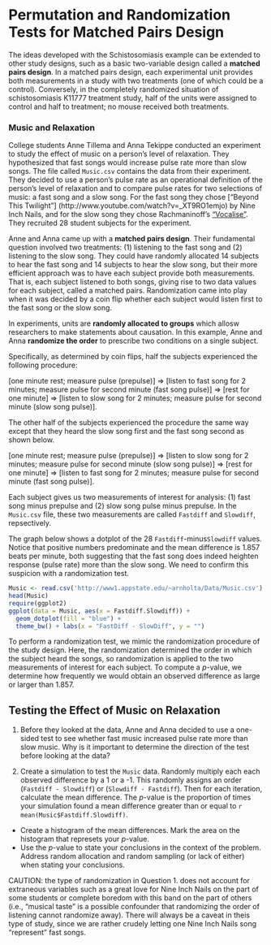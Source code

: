 

Permutation and Randomization Tests for Matched Pairs Design
============================================================


The ideas developed with the Schistosomiasis example can be extended to other study designs, such as a basic two-variable design called a **matched pairs design**.  In a matched pairs design, each experimental unit provides both measurements in a study with two treatments (one of which could be a control).  Conversely, in the completely randomized situation of schistosomiasis K11777 treatment study, half of the units were assigned to control and half to treatment; no mouse received both treatments.

### Music and Relaxation

College students Anne Tillema and Anna Tekippe conducted an experiment to study the effect of music on a person's level of relaxation.  They hypothesized that fast songs would increase pulse rate more than slow songs.  The file called `Music.csv` contains the data from their experiment.  They decided to use a person's pulse rate as an operational definition of the person's level of relaxation and to compare pulse rates for two selections of music: a fast song and a slow song.  For the fast song they chose ["Beyond This Twilight"] (http://www.youtube.com/watch?v=_XT9RO1emjo) by Nine Inch Nails, and for the slow song they chose Rachmaninoff's ["Vocalise"](http://www.youtube.com/watch?v=h7UZhorAki4).  They recruited 28 student subjects for the experiment.

Anne and Anna came up with a **matched pairs design**.  Their fundamental question involved two treatments: (1) listening to the fast song and (2) listening to the slow song.  They could have randomly allocated 14 subjects to hear the fast song and 14 subjects to hear the slow song, but their more efficient approach was to have each subject provide both measurements.  That is, each subject listened to both songs, giving rise to two data values for each subject, called a matched pairs.  Randomization came into play when it was decided by a coin flip whether each subject would listen first to the fast song or the slow song.

In experiments, units are **randomly allocated to groups** which allosw researchers to make statements about causation.  In this example, Anne and Anna **randomize the order** to prescribe two conditions on a single subject. 

Specifically, as determined by coin flips, half the subjects experienced the following procedure:

[one minute rest; measure pulse (prepulse)] $\Rightarrow$ [listen to fast song for 2 minutes; measure pulse for second minute (fast song pulse)] $\Rightarrow$ [rest for one minute] $\Rightarrow$ [listen to slow song for 2 minutes; measure pulse for second minute (slow song pulse)].

The other half of the subjects experienced the procedure the same way except that they heard the slow song first and the fast song second as shown below.

[one minute rest; measure pulse (prepulse)] $\Rightarrow$ [listen to slow song for 2 minutes; measure pulse for second minute (slow song pulse)] $\Rightarrow$ [rest for one minute] $\Rightarrow$ [listen to fast song for 2 minutes; measure pulse for second minute (fast song pulse)].

Each subject gives us two measurements of interest for analysis: (1) fast song minus prepulse and (2) slow song pulse minus prepulse.  In the `Music.csv` file, these two measurements are called `Fastdiff` and `Slowdiff`, repsectively.

The graph below shows a dotplot of the 28 `Fastdiff`-minus`Slowdiff` values.  Notice that positive numbers predominate and the mean difference is 1.857 beats per minute, both suggesting that the fast song does indeed heighten response (pulse rate) more than the slow song.  We need to confirm this suspicion with a randomization test.

```r
Music <- read.csv('http://www1.appstate.edu/~arnholta/Data/Music.csv')
head(Music)
require(ggplot2)
ggplot(data = Music, aes(x = Fastdiff.Slowdiff)) + 
  geom_dotplot(fill = "blue") + 
  theme_bw() + labs(x = "FastDiff - SlowDiff", y = "")
```

To perform a randomization test, we mimic the randomization procedure of the study design.  Here, the randomization determined the order in which the subject heard the songs, so randomization is applied to the two measurements of interest for each subject.  To compute a _p_-value, we determine how frequently we would obtain an observed difference as large or larger than 1.857. 

Testing the Effect of Music on Relaxation
------------------------------------------

1. Before they looked at the data, Anne and Anna decided to use a one- sided test to see whether fast music increased pulse rate more than slow music.  Why is it important to determine the direction of the test before looking at the data?

2. Create a simulation to test the `Music` data.  Randomly multiply each
each observed difference by a 1 or a -1.  This randomly assigns an order (`Fastdiff - Slowdiff`) or (`Slowdiff - Fastdiff`).  Then for each iteration, calculate the mean difference.  The _p_-value is the proportion of times your simulation found a mean difference greater than or equal to `r mean(Music$Fastdiff.Slowdiff)`.
  * Create a histogram of the mean differences.  Mark the area on the histogram that represets your _p_-value.
  * Use the _p_-value to state your conclusions in the context of the problem.  Address random allocation and random sampling (or lack of either) when stating your conclusions.

CAUTION: the type of randomization in Question 1. does not account for extraneous variables such as a great love for Nine Inch Nails on the part of some students or complete boredom with this band on the part of others (i.e., "musical taste" is a possible confounder that randomizing the order of listening cannot randomize away).  There will always be a caveat in theis type of study, since we are rather crudely letting one Nine Inch Nails song "represent" fast songs.


